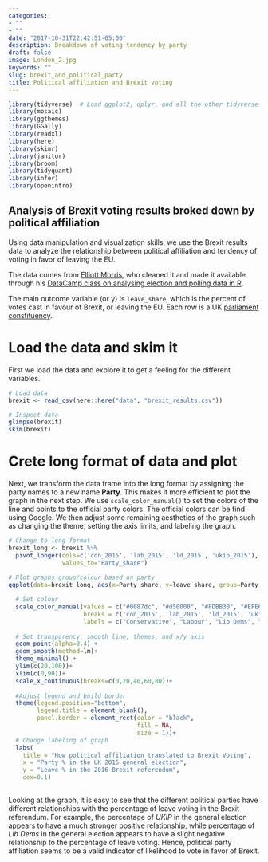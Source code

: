 ```yaml
---
categories:
- ""
- ""
date: "2017-10-31T22:42:51-05:00"
description: Breakdown of voting tendency by party 
draft: false
image: London_2.jpg
keywords: ""
slug: brexit_and_political_party
title: Political affiliation and Brexit voting 
---
```


```r
library(tidyverse)  # Load ggplot2, dplyr, and all the other tidyverse packages
library(mosaic)
library(ggthemes)
library(GGally)
library(readxl)
library(here)
library(skimr)
library(janitor)
library(broom)
library(tidyquant)
library(infer)
library(openintro)
```
## Analysis of Brexit voting results broked down by political affiliation 

Using data manipulation and visualization skills, we use the Brexit results data to analyze the relationship between political affiliation and tendency of voting in favor of leaving the EU. 

The data comes from [Elliott Morris](https://www.thecrosstab.com/), who cleaned it and made it available through his [DataCamp class on analysing election and polling data in R](https://www.datacamp.com/courses/analyzing-election-and-polling-data-in-r).

The main outcome variable (or y) is `leave_share`, which is the percent of votes cast in favour of Brexit, or leaving the EU. Each row is a UK [parliament constituency](https://en.wikipedia.org/wiki/United_Kingdom_Parliament_constituencies).

# Load the data and skim it 
First we load the data and explore it to get a feeling for the different variables. 
```r
# Load data
brexit <- read_csv(here::here("data", "brexit_results.csv"))

# Inspect data
glimpse(brexit)
skim(brexit)
```

# Crete long format of data and plot 
Next, we transform the data frame into the long format by assigning the party names to a new name **Party**. This makes it more efficient to plot the graph in the next step. We use `scale_color_manual()` to set the colors of the line and points to the official party colors. The official colors can be find using Google. We then adjust some remaining aesthetics of the graph such as changing the theme, setting the axis limits, and labeling the graph. 
```r

# Change to long format
brexit_long <- brexit %>%  
  pivot_longer(cols=c('con_2015', 'lab_2015', 'ld_2015', 'ukip_2015'), names_to= "Party", 
               values_to="Party_share") 
  
# Plot graphs group/colour based on party   
ggplot(data=brexit_long, aes(x=Party_share, y=leave_share, group=Party, colour=Party)) +

  # Set colour
  scale_color_manual(values = c("#0087dc", "#d50000", "#FDBB30", "#EFE600"), 
                     breaks = c('con_2015', 'lab_2015', 'ld_2015', 'ukip_2015'),
                     labels = c("Conservative", "Labour", "Lib Dems", "UKIP"))+
 
  # Set transparency, smooth line, themes, and x/y axis 
  geom_point(alpha=0.4) +
  geom_smooth(method=lm)+
  theme_minimal() + 
  ylim(c(20,100))+
  xlim(c(0,90))+
  scale_x_continuous(breaks=c(0,20,40,60,80))+
  
  #Adjust legend and build border 
  theme(legend.position="bottom", 
        legend.title = element_blank(),
        panel.border = element_rect(color = "black",
                                    fill = NA,
                                    size = 1))+
  # Change labeling of graph
  labs(
    title = "How political affiliation translated to Brexit Voting",
    x = "Party % in the UK 2015 general election",
    y = "Leave % in the 2016 Brexit referendum", 
    cex=0.1)
  
```

Looking at the graph, it is easy to see that the different political parties have different relationships with the percentage of leave voting in the Brexit referendum. For example, the percentage of *UKIP* in the general election appears to have a much stronger positive relationship, while percentage of *Lib Dems* in the general election appears to have a slight negative relationship to the percentage of leave voting. Hence, political party affiliation seems to be a valid indicator of likelihood to vote in favor of Brexit. 